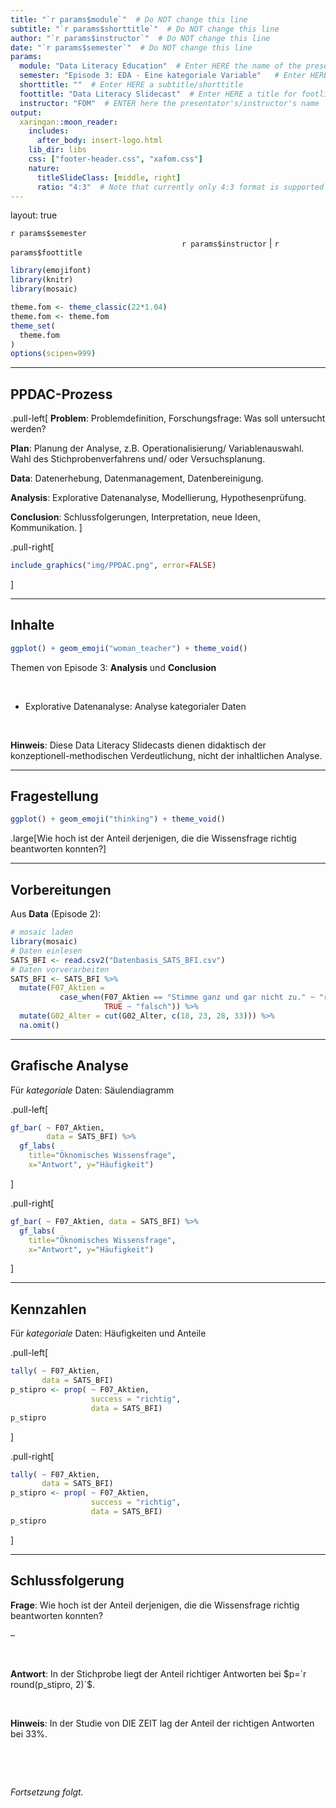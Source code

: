 ```yaml
---
title: "`r params$module`"  # Do NOT change this line
subtitle: "`r params$shorttitle`"  # Do NOT change this line
author: "`r params$instructor`"  # Do NOT change this line
date: "`r params$semester`"  # Do NOT change this line
params:
  module: "Data Literacy Education"  # Enter HERE the name of the presentation/course/module
  semester: "Episode 3: EDA - Eine kategoriale Variable"   # Enter HERE the date/semester/term
  shorttitle: ""  # Enter HERE a subtitle/shorttitle
  foottitle: "Data Literacy Slidecast"  # Enter HERE a title for footline
  instructor: "FOM"  # ENTER here the presentator's/instructor's name
output:
  xaringan::moon_reader:
    includes:
      after_body: insert-logo.html
    lib_dir: libs
    css: ["footer-header.css", "xafom.css"]
    nature:
      titleSlideClass: [middle, right]
      ratio: "4:3"  # Note that currently only 4:3 format is supported
---
```



layout: true
  
<div class="my-header"></div>

<!-- the following lines define the header and the footer line: -->
<div class="my-footer"><span>`r params$semester`    
&emsp;&emsp;&emsp;&emsp;&emsp;&emsp;
&emsp;&emsp;&emsp;&emsp;&emsp;&emsp;&emsp;&emsp;&emsp;&emsp;&emsp;&emsp;&emsp;
`r params$instructor` | `r params$foottitle` </span></div> 

<div class="footer-line"></div>



```r
library(emojifont)
library(knitr)
library(mosaic)

theme.fom <- theme_classic(22*1.04)
theme.fom <- theme.fom
theme_set(
  theme.fom  
)
options(scipen=999)
```

---

## PPDAC-Prozess


.pull-left[
**Problem**: Problemdefinition, Forschungsfrage: Was soll untersucht werden?

**Plan**: Planung der Analyse, z.B. Operationalisierung/ Variablenauswahl. Wahl des Stichprobenverfahrens und/ oder Versuchsplanung.

**Data**: Datenerhebung, Datenmanagement, Datenbereinigung.

**Analysis**: Explorative Datenanalyse, Modellierung, Hypothesenprüfung. 

**Conclusion**: Schlussfolgerungen, Interpretation, neue Ideen, Kommunikation.
]

.pull-right[
```r
include_graphics("img/PPDAC.png", error=FALSE)
```
]

---

## Inhalte

```r
ggplot() + geom_emoji("woman_teacher") + theme_void()
```


Themen von Episode 3: **Analysis** und **Conclusion**

<br>


- Explorative Datenanalyse: Analyse kategorialer Daten


<br>

**Hinweis**: Diese Data Literacy Slidecasts dienen didaktisch der konzeptionell-methodischen Verdeutlichung, nicht der inhaltlichen Analyse.


---

## Fragestellung

```r
ggplot() + geom_emoji("thinking") + theme_void()
```

.large[Wie hoch ist der Anteil derjenigen, die die Wissensfrage richtig beantworten konnten?]


---

## Vorbereitungen

Aus **Data** (Episode 2):

```r
# mosaic laden
library(mosaic)
# Daten einlesen
SATS_BFI <- read.csv2("Datenbasis_SATS_BFI.csv")
# Daten vorverarbeiten
SATS_BFI <- SATS_BFI %>%
  mutate(F07_Aktien = 
           case_when(F07_Aktien == "Stimme ganz und gar nicht zu." ~ "richtig",
                     TRUE ~ "falsch")) %>%
  mutate(G02_Alter = cut(G02_Alter, c(18, 23, 28, 33))) %>%
  na.omit() 
```

---

## Grafische Analyse

Für *kategoriale* Daten: Säulendiagramm

.pull-left[
```r
gf_bar( ~ F07_Aktien, 
        data = SATS_BFI) %>%
  gf_labs(
    title="Öknomisches Wissensfrage",
    x="Antwort", y="Häufigkeit")
```
]

.pull-right[
```r
gf_bar( ~ F07_Aktien, data = SATS_BFI) %>%
  gf_labs(
    title="Öknomisches Wissensfrage",
    x="Antwort", y="Häufigkeit")
```
]

---

## Kennzahlen

Für *kategoriale* Daten: Häufigkeiten und Anteile

.pull-left[
```r
tally( ~ F07_Aktien, 
       data = SATS_BFI)
p_stipro <- prop( ~ F07_Aktien, 
                  success = "richtig", 
                  data = SATS_BFI)
p_stipro
```
]

.pull-right[
```r
tally( ~ F07_Aktien, 
       data = SATS_BFI)
p_stipro <- prop( ~ F07_Aktien, 
                  success = "richtig", 
                  data = SATS_BFI)
p_stipro
```
]

---

## Schlussfolgerung

**Frage**: Wie hoch ist der Anteil derjenigen, die die Wissensfrage richtig beantworten konnten?

--

<br>

**Antwort**: In der Stichprobe liegt der Anteil richtiger Antworten bei $p=`r round(p_stipro, 2)`$.

<br>

**Hinweis**:  In der Studie von DIE ZEIT lag der Anteil der richtigen Antworten bei $33\%$.

<br>

<br>

*Fortsetzung folgt.*

